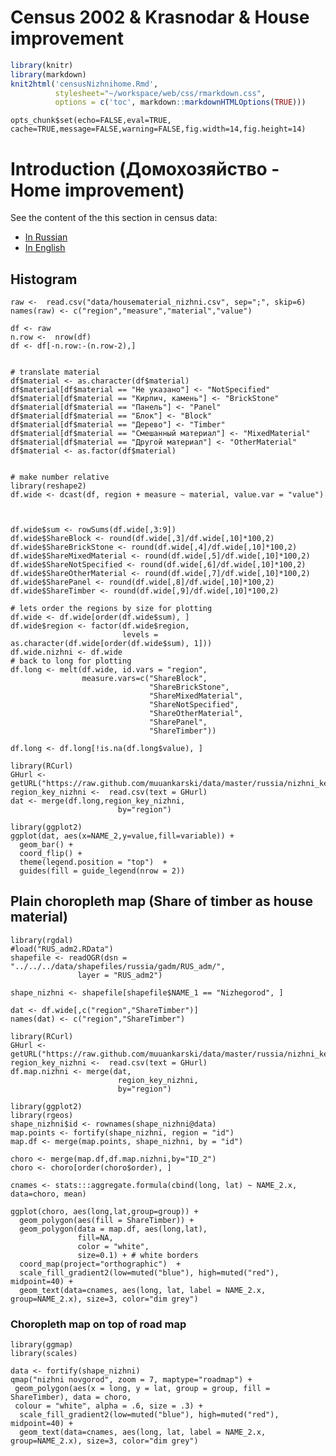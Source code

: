 <h1 class="title"> Census 2002 & Krasnodar & House improvement</h1>

```r
library(knitr)
library(markdown)
knit2html('censusNizhnihome.Rmd', 
          stylesheet="~/workspace/web/css/rmarkdown.css",
          options = c('toc', markdown::markdownHTMLOptions(TRUE)))
```

```roptscensus
opts_chunk$set(echo=FALSE,eval=TRUE, cache=TRUE,message=FALSE,warning=FALSE,fig.width=14,fig.height=14)
```

# Introduction (Домохозяйство - Home improvement)

See the content of the this section in census data:

- [In Russian](http://research.muuankarski.org/census/year2002/content/home_ru.html)
- [In English](http://research.muuankarski.org/census/year2002/content/home_en.html)


## Histogram

```rcenNizHomeMater
raw <-  read.csv("data/housematerial_nizhni.csv", sep=";", skip=6)
names(raw) <- c("region","measure","material","value")

df <- raw
n.row <-  nrow(df)
df <- df[-n.row:-(n.row-2),]


# translate material
df$material <- as.character(df$material)
df$material[df$material == "Не указано"] <- "NotSpecified"
df$material[df$material == "Кирпич, камень"] <- "BrickStone"
df$material[df$material == "Панель"] <- "Panel"
df$material[df$material == "Блок"] <- "Block"
df$material[df$material == "Дерево"] <- "Timber"
df$material[df$material == "Смешанный материал"] <- "MixedMaterial"
df$material[df$material == "Другой материал"] <- "OtherMaterial"
df$material <- as.factor(df$material)


# make number relative
library(reshape2)
df.wide <- dcast(df, region + measure ~ material, value.var = "value")



df.wide$sum <- rowSums(df.wide[,3:9])
df.wide$ShareBlock <- round(df.wide[,3]/df.wide[,10]*100,2)
df.wide$ShareBrickStone <- round(df.wide[,4]/df.wide[,10]*100,2)
df.wide$ShareMixedMaterial <- round(df.wide[,5]/df.wide[,10]*100,2)
df.wide$ShareNotSpecified <- round(df.wide[,6]/df.wide[,10]*100,2)
df.wide$ShareOtherMaterial <- round(df.wide[,7]/df.wide[,10]*100,2)
df.wide$SharePanel <- round(df.wide[,8]/df.wide[,10]*100,2)
df.wide$ShareTimber <- round(df.wide[,9]/df.wide[,10]*100,2)

# lets order the regions by size for plotting
df.wide <- df.wide[order(df.wide$sum), ]
df.wide$region <- factor(df.wide$region, 
                         levels = as.character(df.wide[order(df.wide$sum), 1]))
df.wide.nizhni <- df.wide
# back to long for plotting
df.long <- melt(df.wide, id.vars = "region", 
                measure.vars=c("ShareBlock",
                               "ShareBrickStone",
                               "ShareMixedMaterial",
                               "ShareNotSpecified",
                               "ShareOtherMaterial",
                               "SharePanel",
                               "ShareTimber"))

df.long <- df.long[!is.na(df.long$value), ]

library(RCurl)
GHurl <- getURL("https://raw.github.com/muuankarski/data/master/russia/nizhni_key_rayon.csv")
region_key_nizhni <-  read.csv(text = GHurl)
dat <- merge(df.long,region_key_nizhni,
                        by="region")

```


```rcenNizHomeMaterPlot1
library(ggplot2)
ggplot(dat, aes(x=NAME_2,y=value,fill=variable)) +
  geom_bar() +
  coord_flip() + 
  theme(legend.position = "top")  +
  guides(fill = guide_legend(nrow = 2))

```

## Plain choropleth map (Share of timber as house material)

```rcenNizHomeMaterMap1
library(rgdal)
#load("RUS_adm2.RData")
shapefile <- readOGR(dsn = "../../../data/shapefiles/russia/gadm/RUS_adm/", 
               layer = "RUS_adm2")

shape_nizhni <- shapefile[shapefile$NAME_1 == "Nizhegorod", ]

dat <- df.wide[,c("region","ShareTimber")]
names(dat) <- c("region","ShareTimber")

library(RCurl)
GHurl <- getURL("https://raw.github.com/muuankarski/data/master/russia/nizhni_key_rayon.csv")
region_key_nizhni <-  read.csv(text = GHurl)
df.map.nizhni <- merge(dat,
                        region_key_nizhni,
                        by="region")

library(ggplot2)
library(rgeos)
shape_nizhni$id <- rownames(shape_nizhni@data)
map.points <- fortify(shape_nizhni, region = "id")
map.df <- merge(map.points, shape_nizhni, by = "id")

choro <- merge(map.df,df.map.nizhni,by="ID_2")
choro <- choro[order(choro$order), ]

cnames <- stats:::aggregate.formula(cbind(long, lat) ~ NAME_2.x, data=choro, mean)

ggplot(choro, aes(long,lat,group=group)) +
  geom_polygon(aes(fill = ShareTimber)) +
  geom_polygon(data = map.df, aes(long,lat), 
               fill=NA, 
               color = "white",
               size=0.1) + # white borders
  coord_map(project="orthographic")  +
  scale_fill_gradient2(low=muted("blue"), high=muted("red"), midpoint=40) +
  geom_text(data=cnames, aes(long, lat, label = NAME_2.x, group=NAME_2.x), size=3, color="dim grey")

```

### Choropleth map on top of road map

```rrcenNizHomeMaterMap2

library(ggmap)
library(scales)

data <- fortify(shape_nizhni)
qmap("nizhni novgorod", zoom = 7, maptype="roadmap") +
 geom_polygon(aes(x = long, y = lat, group = group, fill = ShareTimber), data = choro,
 colour = "white", alpha = .6, size = .3) +
  scale_fill_gradient2(low=muted("blue"), high=muted("red"), midpoint=40) +
  geom_text(data=cnames, aes(long, lat, label = NAME_2.x, group=NAME_2.x), size=3, color="dim grey")


```

